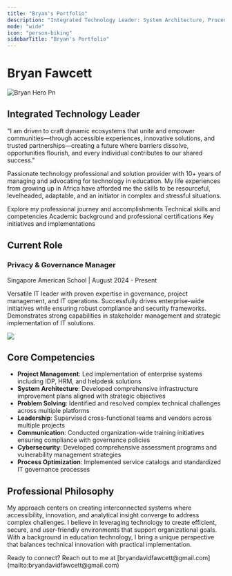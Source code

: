 ```yaml
---
title: "Bryan's Portfolio"
description: "Integrated Technology Leader: System Architecture, Process Innovation and optimization, Project Management, and Technology Coordination Expert African Innovation Partner: Digitalizing African companies, Customer and Employee Experience Creator."
mode: "wide"
icon: "person-biking"
sidebarTitle: "Bryan's Portfolio"
---
```


# Bryan Fawcett

<img
  src="/images/bryan-hero.png"
  alt="Bryan Hero Pn"
  title="Bryan Hero Pn"
  className="mr-auto"
/>

## Integrated Technology Leader

"I am driven to craft dynamic ecosystems that unite and empower communities—through accessible experiences, innovative solutions, and trusted partnerships—creating a future where barriers dissolve, opportunities flourish, and every individual contributes to our shared success."

Passionate technology professional and solution provider with 10\+ years of managing and advocating for technology in education. My life experiences from growing up in Africa have afforded me the skills to be resourceful, levelheaded, adaptable, and an initiator in complex and stressful situations.

<CardGroup cols={2}>
  <Card title="Professional Experience" icon="briefcase" href="/experience">
    Explore my professional journey and accomplishments
  </Card>
  <Card title="Skills & Expertise" icon="code" href="/skills">
    Technical skills and competencies
  </Card>
  <Card title="Education & Certifications" icon="graduation-cap" href="/education">
    Academic background and professional certifications
  </Card>
  <Card title="Projects" icon="diagram-project" href="/projects">
    Key initiatives and implementations
  </Card>
</CardGroup>

## Current Role

<Card>
  <div className="flex flex-col md:flex-row gap-3">
  <div className="md:w-2/3">
  <h3>
  Privacy & Governance Manager</h3>

  <p className="text-sm mt-1 text-gray-500">
  Singapore American School | August 2024 - Present

  </p>

  <p className="mt-3">
  Versatile IT leader with proven expertise in governance, project management, and IT operations. Successfully drives enterprise-wide initiatives while ensuring robust compliance and security frameworks. Demonstrates strong capabilities in stakeholder management and strategic implementation of IT solutions.

  </p>

  </div>

  <div className="md:w-1/3 flex flex-col justify-center">
  <img
    src="https://mintlify-assets.b-cdn.net/bigbend.jpg"
    className="rounded-lg"
  />

  </div>

  </div>
</Card>

## Core Competencies

- **Project Management**: Led implementation of enterprise systems including IDP, HRM, and helpdesk solutions
- **System Architecture**: Developed comprehensive infrastructure improvement plans aligned with strategic objectives
- **Problem Solving**: Identified and resolved complex technical challenges across multiple platforms
- **Leadership**: Supervised cross-functional teams and vendors across multiple projects
- **Communication**: Conducted organization-wide training initiatives ensuring compliance with governance policies
- **Cybersecurity**: Developed comprehensive assessment programs and vulnerability management strategies
- **Process Optimization**: Implemented service catalogs and standardized IT governance processes

## Professional Philosophy

My approach centers on creating interconnected systems where accessibility, innovation, and analytical insight converge to address complex challenges. I believe in leveraging technology to create efficient, secure, and user-friendly environments that support organizational goals. With a background in education technology, I bring a unique perspective that balances technical innovation with practical implementation.

<Note>
  Ready to connect? Reach out to me at [bryandavidfawcett@gmail.com](mailto:bryandavidfawcett@gmail.com)
</Note>